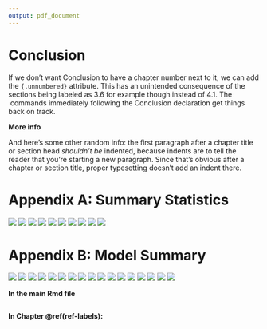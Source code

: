 ```yaml
---
output: pdf_document
---
```


# Conclusion 
<!-- {.unnumbered}
  \setcounter{chapter}{4}
	\setcounter{section}{0} -->

If we don't want Conclusion to have a chapter number next to it, we can add the `{.unnumbered}` attribute.  This has an unintended consequence of the sections being labeled as 3.6 for example though instead of 4.1.  The \LaTeX\ commands immediately following the Conclusion declaration get things back on track.

**More info**

And here's some other random info: the first paragraph after a chapter title or section head _shouldn't be_ indented, because indents are to tell the reader that you're starting a new paragraph. Since that's obvious after a chapter or section title, proper typesetting doesn't add an indent there.

<!--
If you feel it necessary to include an appendix, it goes here.
-->

\appendix

# Appendix A: Summary Statistics 

![](t11.png)
![](t12.png)
![](t13.png)
![](t14.png)
![](t15.png)
![](t16.png)
![](t17.png)
![](t18.png)
![](t19.png)
![](t20.png)


# Appendix B: Model Summary
![](m1.png)
![](m2.png)
![](m3.png)
![](m4.png)
![](m5.png)
![](m6.png)
![](m7.png)
![](m8.png)
![](m9.png)
![](m10.png)
![](m11.png)
![](m12.png)
![](m13.png)
![](m14.png)
![](m15.png)
![](m16.png)
![](m17.png)


**In the main Rmd file**

```r
```

**In Chapter \@ref(ref-labels):**

```r
```

